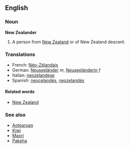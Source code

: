 ==English==
===Noun===
'''New Zealander'''

#A person from [[New Zealand]] or of New Zealand descent.

===Translations===
*French: [[Néo-Zélandais]]
*German: [[Neuseeländer]] ''m'', [[Neuseeländerin]] ''f''
*Italian: [[neozelandese]]
*Spanish: [[neocelandés]], [[neozelandés]]

====Related words====
*[[New Zealand]]

===See also===
*[[Aotearoan]]
*[[Kiwi]]
*[[Maori]]
*[[Pakeha]]
